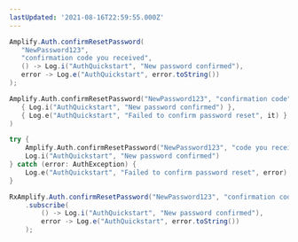 ```yaml
---
lastUpdated: '2021-08-16T22:59:55.000Z'
---
```

<BlockSwitcher>
<Block name="Java">

```java
Amplify.Auth.confirmResetPassword(
   "NewPassword123",
   "confirmation code you received",
   () -> Log.i("AuthQuickstart", "New password confirmed"),
   error -> Log.e("AuthQuickstart", error.toString())
);
```

</Block>
<Block name="Kotlin - Callbacks">

```kotlin
Amplify.Auth.confirmResetPassword("NewPassword123", "confirmation code",
   { Log.i("AuthQuickstart", "New password confirmed") },
   { Log.e("AuthQuickstart", "Failed to confirm password reset", it) }
)
```

</Block>
<Block name="Kotlin - Coroutines (Beta)">

```kotlin
try {
    Amplify.Auth.confirmResetPassword("NewPassword123", "code you received")
    Log.i("AuthQuickstart", "New password confirmed") 
} catch (error: AuthException) {
    Log.e("AuthQuickstart", "Failed to confirm password reset", error)
}
```
</Block>
<Block name="RxJava">

```java
RxAmplify.Auth.confirmResetPassword("NewPassword123", "confirmation code")
    .subscribe(
        () -> Log.i("AuthQuickstart", "New password confirmed"),
        error -> Log.e("AuthQuickstart", error.toString())
    );
```

</Block>
</BlockSwitcher>
